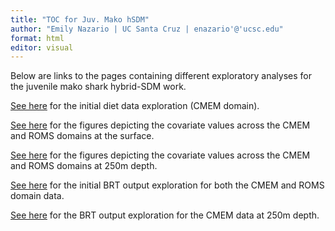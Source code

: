 ```yaml
---
title: "TOC for Juv. Mako hSDM"
author: "Emily Nazario | UC Santa Cruz | enazario'@'ucsc.edu"
format: html
editor: visual
---
```


Below are links to the pages containing different exploratory analyses for the juvenile mako shark hybrid-SDM work.

[See here](diet_explore.html) for the initial diet data exploration (CMEM domain).

[See here](covar_explore.html) for the figures depicting the covariate values across the CMEM and ROMS domains at the surface.

[See here](covar_explore_250m.html) for the figures depicting the covariate values across the CMEM and ROMS domains at 250m depth.

[See here](brt_explore.html) for the initial BRT output exploration for both the CMEM and ROMS domain data.

[See here](brt_explore250.html) for the BRT output exploration for the CMEM data at 250m depth.
